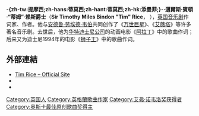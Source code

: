 {{noteTA
|G1=Show
|G2=Music
|1=zh-tw:提姆; zh-hk:添; zh-hans:蒂姆;zh-hant:蒂姆;
|2=zh-tw:萊斯; zh-hk:韋斯; zh-hans:赖斯;zh-hant:賴斯;
|3=zh-cn:安德鲁·劳埃德·韦伯; zh-tw:安德魯·洛伊·韋伯; zh-hk:安德魯·萊特·韋伯;
}}
{{Infobox musical artist
| name                = 提姆·萊斯爵士<br /><small>{{lang|en|Sir Tim Rice}}</small>
| image               = 
| caption             = 
| image_size          =
| background          = non_performing_personnel
| birth_name          = Timothy Miles Bindon Rice
| alias               =
| birth_date          = {{birth date and age|df=yes|1944|11|10}}
| death_date          =
| origin              = 英格蘭[[白金汉郡|白金汉郡]][[阿默舍姆|阿默舍姆]]
| instrument          =
| genre               = 音樂劇、電影、電視劇
| occupation          = 作詞家
| years_active        = 1965年至今
| label               =
| associated_acts     = [[安德鲁·劳埃德·韦伯|安德鲁·劳埃德·韦伯]], [[亚伦·孟肯|亚伦·孟肯]], [[艾爾頓·約翰|艾爾頓·約翰]], {{tsl|en|Stephen Oliver (composer)|史蒂芬·奧立佛}}, [[比約恩·奧瓦爾斯|-{zh-tw:畢昂·厄維葉斯;zh-hant:比約恩·奧瓦爾斯;zh-hans:比约恩·奥瓦尔斯;}-]], [[班尼·安德森|班尼·安德森]], [[奇里夫·李察|-{zh-hans:克里夫·理查德;zh-hk:奇里夫·李察;zh-tw:克里夫·李察;}-]]
| website             = {{URL|http://timrice.co.uk/}}
}}

'''-{zh-tw:提摩西;zh-hans:蒂莫西;zh-hant:蒂莫西;zh-hk:添曼菲;}-·邁爾斯·賓頓·“蒂姆”·赖斯爵士'''（'''Sir Timothy Miles Bindon "Tim" Rice'''，{{bd|1944年|11月10日}} ），[[英国|英国]][[音乐剧|音乐剧]]作词家、作者。他与[[安德鲁·劳埃德·韦伯|安德鲁·劳埃德·韦伯]]共同创作了《[[耶穌基督超級巨星|万世巨星]]》、《[[艾薇塔|艾薇塔]]》等许多著名音乐剧。{{tsl|en|Howard Ashman|霍華·艾許曼}}去世后，他为[[华特迪士尼公司|华特迪士尼公司]]的动画电影《[[阿拉丁_(电影)|阿拉丁]]》中的歌曲作词；后来又为迪士尼1994年的电影《[[狮子王|狮子王]]》中的歌曲作词。

== 外部連結 ==
{{Wikipedia books|Tim Rice}}
*[http://www.timrice.co.uk Tim Rice – Official Site]
*{{IBDB name}}
*{{IMDb name|0005358}}

{{S-start}}
{{S-ach}}
{{Succession box|
  before={{tsl|en|Ronnie Corbett|罗尼‧科贝特}}||
  title={{tsl|en|Lord's Taverners|洛德·塔弗纳基金|-{洛德·}-塔弗纳基金}}理事長|
  years=1988–1990|
  after={{tsl|en|Leslie Crowther|莱斯利·克劳瑟}}|
}}
{{S-end}}
{{演艺圈大满贯获得者}}
{{Authority control}}
{{英国作家小作品}}

{{DEFAULTSORT:Rice, Tim}}

[[Category:英国人|Category:英国人]]
[[Category:英格蘭歌曲作家|Category:英格蘭歌曲作家]]
[[Category:艾弗·诺韦洛奖获得者|Category:艾弗·诺韦洛奖获得者]]
[[Category:奥斯卡最佳原创歌曲奖得主|Category:奥斯卡最佳原创歌曲奖得主]]
